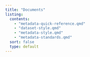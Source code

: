 ```yaml
---
title: "Documents"
listing:
  contents:
    - "metadata-quick-reference.qmd"
    - "dataset-style.qmd"
    - "metadata-style.qmd"
    - "metadata-standards.qmd"
  sort: false
  type: default
---
```

